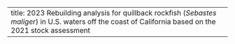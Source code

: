 ---
title: 2023 Rebuilding analysis for quillback rockfish (_Sebastes maliger_) in U.S. waters off the coast of California based on the 2021 stock assessment
---